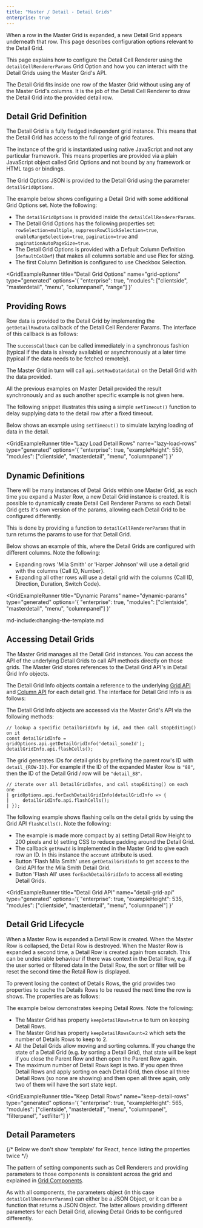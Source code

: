 ```yaml
---
title: "Master / Detail - Detail Grids"
enterprise: true
---
```


When a row in the Master Grid is expanded, a new Detail Grid appears underneath that row. This page describes configuration options relevant to the Detail Grid.

This page explains how to configure the Detail Cell Renderer using the `detailCellRendererParams` Grid Option and how you can interact with the Detail Grids using the Master Grid's API.

The Detail Grid fits inside one row of the Master Grid without using any of the Master Grid's columns. It is the job of the Detail Cell Renderer to draw the Detail Grid into the provided detail row.

## Detail Grid Definition

The Detail Grid is a fully fledged independent grid instance. This means that the Detail Grid has access to the full range of grid features.

The instance of the grid is instantiated using native JavaScript and not any particular framework. This means properties are provided via a plain JavaScript object called Grid Options and not bound by any framework or HTML tags or bindings.

The Grid Options JSON is provided to the Detail Grid using the parameter `detailGridOptions`.

The example below shows configuring a Detail Grid with some additional Grid Options set. Note the following:

- The `detailGridOptions` is provided inside the `detailCellRendererParams`.
- The Detail Grid Options has the following properties set: `rowSelection=multiple`, `suppressRowClickSelection=true`, `enableRangeSelection=true`, `pagination=true` and `paginationAutoPageSize=true`.
- The Detail Grid Options is provided with a Default Column Definition (`defaultColDef`) that makes all columns sortable and use Flex for sizing.
- The first Column Definition is configured to use Checkbox Selection.

<GridExampleRunner
  title="Detail Grid Options"
  name="grid-options"
  type="generated"
  options='{ "enterprise": true, "modules": ["clientside", "masterdetail", "menu", "columnpanel", "range"] }'
></GridExampleRunner>

## Providing Rows

Row data is provided to the Detail Grid by implementing the `getDetailRowData` callback of the Detail Cell Renderer Params. The interface of this callback is as follows:

<interface-documentation interfaceName='IDetailCellRendererParams' names='["getDetailRowData"]' config='{"overrideBottomMargin":"1rem"}' ></interface-documentation>

The `successCallback` can be called immediately in a synchronous fashion (typical if the data is already available) or asynchronously at a later time (typical if the data needs to be fetched remotely).

The Master Grid in turn will call `api.setRowData(data)` on the Detail Grid with the data provided.

All the previous examples on Master Detail provided the result synchronously and as such another specific example is not given here.

The following snippet illustrates this using a simple `setTimeout()` function to delay supplying data to the detail row after a fixed timeout.

Below shows an example using `setTimeout()` to simulate lazying loading of data in the detail.

<GridExampleRunner
  title="Lazy Load Detail Rows"
  name="lazy-load-rows"
  type="generated"
  options='{ "enterprise": true, "exampleHeight": 550,  "modules": ["clientside", "masterdetail", "menu", "columnpanel"] }'
></GridExampleRunner>

## Dynamic Definitions

There will be many instances of Detail Grids within one Master Grid, as each time you expand a Master Row, a new Detail Grid instance is created. It is possible to dynamically create Detail Cell Renderer Params so each Detail Grid gets it's own version of the params, allowing each Detail Grid to be configured differently.

This is done by providing a function to `detailCellRendererParams` that in turn returns the params to use for that Detail Grid.

Below shows an example of this, where the Detail Grids are configured with different columns. Note the following:

- Expanding rows 'Mila Smith' or 'Harper Johnson' will use a detail grid with the columns \{Call ID, Number}.
- Expanding all other rows will use a detail grid with the columns \{Call ID, Direction, Duration, Switch Code}.

<GridExampleRunner
  title="Dynamic Params"
  name="dynamic-params"
  type="generated"
  options='{ "enterprise": true, "modules": ["clientside", "masterdetail", "menu", "columnpanel"] }'
></GridExampleRunner>

md-include:changing-the-template.md

## Accessing Detail Grids

The Master Grid manages all the Detail Grid instances. You can access the API of the underlying Detail Grids to call API methods directly on those grids. The Master Grid stores references to the Detail Grid API's in Detail Grid Info objects.

The Detail Grid Info objects contain a reference to the underlying [Grid API](/grid-api/) and [Column API](/column-api/) for each detail grid. The interface for Detail Grid Info is as follows:

<interface-documentation interfaceName='DetailGridInfo' ></interface-documentation>

The Detail Grid Info objects are accessed via the Master Grid's API via the following methods:

<api-documentation source='grid-api/api.json' section='masterDetail' names='["getDetailGridInfo"]'></api-documentation>

```
// lookup a specific DetailGridInfo by id, and then call stopEditing() on it
const detailGridInfo = gridOptions.api.getDetailGridInfo('detail_someId');
detailGridInfo.api.flashCells();
```

The grid generates IDs for detail grids by prefixing the parent row's ID with `detail_{ROW-ID}`. For example if the ID of the expanded Master Row is `"88"`, then the ID of the Detail Grid / row will be `"detail_88"`.

<api-documentation source='grid-api/api.json' section='masterDetail' names='["forEachDetailGridInfo"]'></api-documentation>

```
// iterate over all DetailGridInfos, and call stopEditing() on each one
| gridOptions.api.forEachDetailGridInfo(detailGridInfo => {
|     detailGridInfo.api.flashCells();
| });
```

The following example shows flashing cells on the detail grids by using the Grid API `flashCells()`. Note the following:

- The example is made more compact by a) setting Detail Row Height to 200 pixels and b) setting CSS to reduce padding around the Detail Grid.
- The callback `getRowId` is implemented in the Master Grid to give each row an ID. In this instance the `account` attribute is used.
- Button 'Flash Mila Smith' uses `getDetailGridInfo` to get access to the Grid API for the Mila Smith Detail Grid.
- Button 'Flash All' uses `forEachDetailGridInfo` to access all existing Detail Grids.

<GridExampleRunner
  title="Detail Grid API"
  name="detail-grid-api"
  type="generated"
  options='{ "enterprise": true, "exampleHeight": 535, "modules": ["clientside", "masterdetail", "menu", "columnpanel"] }'
></GridExampleRunner>

## Detail Grid Lifecycle

When a Master Row is expanded a Detail Row is created. When the Master Row is collapsed, the Detail Row is destroyed. When the Master Row is expanded a second time, a Detail Row is created again from scratch. This can be undesirable behaviour if there was context in the Detail Row, e.g. if the user sorted or filtered data in the Detail Row, the sort or filter will be reset the second time the Retail Row is displayed.

To prevent losing the context of Details Rows, the grid provides two properties to cache the Details Rows to be reused the next time the row is shows. The properties are as follows:

<api-documentation source='grid-options/properties.json' section='masterDetail' names='["keepDetailRows", "keepDetailRowsCount"]'></api-documentation>

The example below demonstrates keeping Detail Rows. Note the following:

- The Master Grid has property `keepDetailRows=true` to turn on keeping Detail Rows.
- The Master Grid has property `keepDetailRowsCount=2` which sets the number of Details Rows to keep to 2.
- All the Detail Grids allow moving and sorting columns. If you change the state of a Detail Grid (e.g. by sorting a Detail Grid), that state will be kept if you close the Parent Row and then open the Parent Row again.
- The maximum number of Detail Rows kept is two. If you open three Detail Rows and apply sorting on each Detail Grid, then close all three Detail Rows (so none are showing) and then open all three again, only two of them will have the sort state kept.

<GridExampleRunner
  title="Keep Detail Rows"
  name="keep-detail-rows"
  type="generated"
  options='{ "enterprise": true, "exampleHeight": 565, "modules": ["clientside", "masterdetail", "menu", "columnpanel", "filterpanel", "setfilter"] }'
></GridExampleRunner>

## Detail Parameters

{/* Below we don't show 'template' for React, hence listing the properties twice */}

<framework-specific-section frameworks="javascript,angular,vue">
  <interface-documentation
    interfaceName="IDetailCellRendererParams"
    names='["detailGridOptions", "getDetailRowData", "template", "refreshStrategy"]'
  ></interface-documentation>
</framework-specific-section>

<framework-specific-section frameworks="react">
  <interface-documentation
    interfaceName="IDetailCellRendererParams"
    names='["detailGridOptions", "getDetailRowData", "refreshStrategy"]'
  ></interface-documentation>
</framework-specific-section>

The pattern of setting components such as Cell Renderers and providing parameters to those components is consistent across the grid and explained in [Grid Components](/components/).

As with all components, the parameters object (in this case `detailCellRendererParams`) can either be a JSON Object, or it can be a function that returns a JSON Object. The latter allows providing different parameters for each Detail Grid, allowing Detail Grids to be configured differently.
